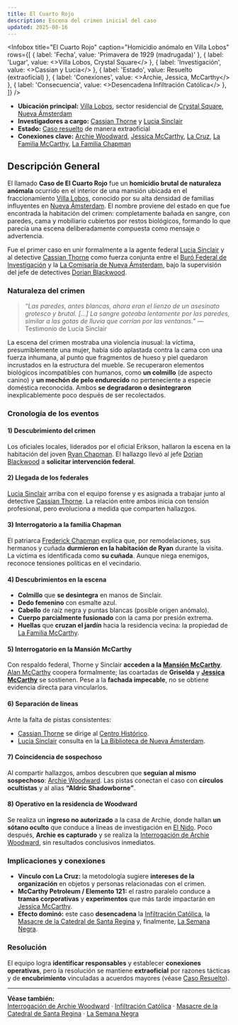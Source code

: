 ```yaml
---
title: El Cuarto Rojo
description: Escena del crimen inicial del caso
updated: 2025-08-16
---
```



<Infobox
  title="El Cuarto Rojo"
  caption="Homicidio anómalo en Villa Lobos"
  rows={[
    { label: 'Fecha', value: 'Primavera de 1929 (madrugada)' },
    { label: 'Lugar', value: <><Link to="/CrSaSo/lugares/Villa%20Lobos">Villa Lobos</Link>, <Link to="/CrSaSo/lugares/Crystal%20Square">Crystal Square</Link></> },
    { label: 'Investigación', value: <><Link to="/CrSaSo/personajes/Cassian%20Thorne">Cassian</Link> y <Link to="/CrSaSo/personajes/Lucia%20Sinclair">Lucia</Link></> },
    { label: 'Estado', value: <Link to="/CrSaSo/eventos/Caso%20resuelto">Resuelto (extraoficial)</Link> },
    { label: 'Conexiones', value: <><Link to="/CrSaSo/personajes/Archie%20Woodward">Archie</Link>, <Link to="/CrSaSo/personajes/Jessica%20McCarthy">Jessica</Link>, <Link to="/CrSaSo/familias/La%20Familia%20McCarthy">McCarthy</Link></> },
    { label: 'Consecuencia', value: <>Desencadena <Link to="/CrSaSo/eventos/La%20Infiltraci%C3%B3n%20Cat%C3%B3lica">Infiltración Católica</Link></> },
  ]}
/>
- **Ubicación principal:** [Villa Lobos](/CrSaSo/lugares/Villa%20Lobos), sector residencial de [Crystal Square](/CrSaSo/lugares/Crystal%20Square), [Nueva Ámsterdam](/CrSaSo/lugares/Nueva%20Ámsterdam)
- **Investigadores a cargo:** [Cassian Thorne](/CrSaSo/personajes/Cassian%20Thorne) y [Lucia Sinclair](/CrSaSo/personajes/Lucia%20Sinclair)
- **Estado:** [Caso resuelto](/CrSaSo/eventos/Caso%20resuelto) de manera extraoficial
- **Conexiones clave:** [Archie Woodward](/CrSaSo/personajes/Archie%20Woodward), [Jessica McCarthy](/CrSaSo/personajes/Jessica%20McCarthy), [La Cruz](/CrSaSo/familias/La%20Cruz), [La Familia McCarthy](/CrSaSo/familias/La%20Familia%20McCarthy), [La Familia Chapman](/CrSaSo/familias/La%20Familia%20Chapman)

## Descripción General

El llamado **Caso de El Cuarto Rojo** fue un **homicidio brutal de naturaleza anómala** ocurrido en el interior de una mansión ubicada en el fraccionamiento [Villa Lobos](/CrSaSo/lugares/Villa%20Lobos), conocido por su alta densidad de familias influyentes en [Nueva Ámsterdam](/CrSaSo/lugares/Nueva%20Ámsterdam). El nombre proviene del estado en que fue encontrada la habitación del crimen: completamente bañada en sangre, con paredes, cama y mobiliario cubiertos por restos biológicos, formando lo que parecía una escena deliberadamente compuesta como mensaje o advertencia.

Fue el primer caso en unir formalmente a la agente federal [Lucia Sinclair](/CrSaSo/personajes/Lucia%20Sinclair) y al detective [Cassian Thorne](/CrSaSo/personajes/Cassian%20Thorne) como fuerza conjunta entre el [Buró Federal de Investigación](/CrSaSo/lugares/Buró%20Federal%20de%20Investigación) y la [La Comisaría de Nueva Ámsterdam](/CrSaSo/lugares/La%20Comisaría%20de%20Nueva%20Ámsterdam), bajo la supervisión del jefe de detectives [Dorian Blackwood](/CrSaSo/personajes/Dorian%20Blackwood).

### Naturaleza del crimen

> _“Las paredes, antes blancas, ahora eran el lienzo de un asesinato grotesco y brutal. [...] La sangre goteaba lentamente por las paredes, similar a las gotas de lluvia que corrían por las ventanas.”_ — Testimonio de Lucía Sinclair

La escena del crimen mostraba una violencia inusual: la víctima, presumiblemente una mujer, había sido aplastada contra la cama con una fuerza inhumana, al punto que fragmentos de hueso y piel quedaron incrustados en la estructura del mueble. Se recuperaron elementos biológicos incompatibles con humanos, como **un colmillo** (de aspecto canino) y **un mechón de pelo endurecido** no perteneciente a especie doméstica reconocida. Ambos **se degradaron o desintegraron** inexplicablemente poco después de ser recolectados.

### Cronología de los eventos

#### 1) **Descubrimiento del crimen**
Los oficiales locales, liderados por el oficial Erikson, hallaron la escena en la habitación del joven [Ryan Chapman](/CrSaSo/personajes/Ryan%20Chapman). El hallazgo llevó al jefe [Dorian Blackwood](/CrSaSo/personajes/Dorian%20Blackwood) a **solicitar intervención federal**.

#### 2) **Llegada de los federales**
[Lucia Sinclair](/CrSaSo/personajes/Lucia%20Sinclair) arriba con el equipo forense y es asignada a trabajar junto al detective [Cassian Thorne](/CrSaSo/personajes/Cassian%20Thorne). La relación entre ambos inicia con tensión profesional, pero evoluciona a medida que comparten hallazgos.

#### 3) **Interrogatorio a la familia Chapman**
El patriarca [Frederick Chapman](/CrSaSo/personajes/Frederick%20Chapman) explica que, por remodelaciones, sus hermanos y cuñada **durmieron en la habitación de Ryan** durante la visita. La víctima es identificada como **su cuñada**. Aunque niega enemigos, reconoce tensiones políticas en el vecindario.

#### 4) **Descubrimientos en la escena**
- **Colmillo** que **se desintegra** en manos de Sinclair.  
- **Dedo femenino** con esmalte azul.  
- **Cabello** de raíz negra y puntas blancas (posible origen anómalo).  
- **Cuerpo parcialmente fusionado** con la cama por presión extrema.  
- **Huellas** que **cruzan el jardín** hacia la residencia vecina: la propiedad de [La Familia McCarthy](/CrSaSo/familias/La%20Familia%20McCarthy).

#### 5) **Interrogatorio en la Mansión McCarthy**
Con respaldo federal, Thorne y Sinclair **acceden a la [Mansión McCarthy](/CrSaSo/lugares/Mansión%20McCarthy)**. [Alan McCarthy](/CrSaSo/personajes/Alan%20McCarthy) coopera formalmente; las coartadas de **Griselda** y **[Jessica McCarthy](/CrSaSo/personajes/Jessica%20McCarthy)** se sostienen. Pese a la **fachada impecable**, no se obtiene evidencia directa para vincularlos.

#### 6) **Separación de líneas**
Ante la falta de pistas consistentes:
- [Cassian Thorne](/CrSaSo/personajes/Cassian%20Thorne) se dirige al [Centro Histórico](/CrSaSo/lugares/Centro%20Histórico).  
- [Lucia Sinclair](/CrSaSo/personajes/Lucia%20Sinclair) consulta en la [La Biblioteca de Nueva Ámsterdam](/CrSaSo/lugares/La%20Biblioteca%20de%20Nueva%20Ámsterdam).

#### 7) **Coincidencia de sospechoso**
Al compartir hallazgos, ambos descubren que **seguían al mismo sospechoso**: [Archie Woodward](/CrSaSo/personajes/Archie%20Woodward). Las pistas conectan el caso con **círculos ocultistas** y al alias **“Aldric Shadowborne”**.

#### 8) **Operativo en la residencia de Woodward**
Se realiza un **ingreso no autorizado** a la casa de Archie, donde hallan **un sótano oculto** que conduce a líneas de investigación en [El Nido](/CrSaSo/lugares/El%20Nido). Poco después, **Archie es capturado** y se realiza la [Interrogación de Archie Woodward](/CrSaSo/eventos/Interrogación%20de%20Archie%20Woodward), sin resultados conclusivos inmediatos.

### Implicaciones y conexiones

- **Vínculo con La Cruz:** la metodología sugiere **intereses de la organización** en objetos y personas relacionadas con el crimen.  
- **McCarthy Petroleum / Elemento 121:** el rastro paralelo conduce a **tramas corporativas** y **experimentos** que más tarde impactarán en [Jessica McCarthy](/CrSaSo/personajes/Jessica%20McCarthy).  
- **Efecto dominó:** este caso **desencadena** la [Infiltración Católica](/CrSaSo/eventos/La%20Infiltración%20Católica), la [Masacre de la Catedral de Santa Regina](/CrSaSo/eventos/Masacre%20de%20la%20Catedral%20de%20Santa%20Regina) y, finalmente, [La Semana Negra](/CrSaSo/eventos/La%20Semana%20Negra).

### Resolución

El equipo logra **identificar responsables** y establecer **conexiones operativas**, pero la resolución se mantiene **extraoficial** por razones tácticas y de **encubrimiento** vinculadas a acuerdos mayores (véase [Caso Resuelto](/CrSaSo/eventos/Caso%20resuelto)).

---

**Véase también:**  
[Interrogación de Archie Woodward](/CrSaSo/eventos/Interrogación%20de%20Archie%20Woodward) · [Infiltración Católica](/CrSaSo/eventos/La%20Infiltración%20Católica) · [Masacre de la Catedral de Santa Regina](/CrSaSo/eventos/Masacre%20de%20la%20Catedral%20de%20Santa%20Regina) · [La Semana Negra](/CrSaSo/eventos/La%20Semana%20Negra)
